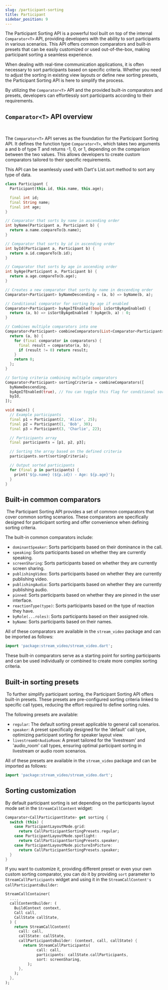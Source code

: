 ```yaml
---
slug: /participant-sorting
title: Participant
sidebar_position: 9
---
```


The Participant Sorting API is a powerful tool built on top of the internal `Comparator<T>` API, providing developers with the ability to sort participants in various scenarios. This API offers common comparators and built-in presets that can be easily customized or used out-of-the-box, making participant sorting a seamless experience.

When dealing with real-time communication applications, it is often necessary to sort participants based on specific criteria. Whether you need to adjust the sorting in existing view layouts or define new sorting presets, the Participant Sorting API is here to simplify the process.

By utilizing the `Comparator<T>` API and the provided built-in comparators and presets, developers can effortlessly sort participants according to their requirements.

## `Comparator<T>` API overview
​

The `Comparator<T>` API serves as the foundation for the Participant Sorting API. It defines the function type `Comparator<T>`, which takes two arguments a and b of type T and returns -1, 0, or 1, depending on the comparison between the two values. This allows developers to create custom comparators tailored to their specific requirements.

This API can be seamlessly used with Dart's List.sort method to sort any type of data.

```dart
class Participant {
  Participant(this.id, this.name, this.age);

  final int id;
  final String name;
  final int age;
}

// Comparator that sorts by name in ascending order
int byName(Participant a, Participant b) {
  return a.name.compareTo(b.name);
}

// Comparator that sorts by id in ascending order
int byId(Participant a, Participant b) {
  return a.id.compareTo(b.id);
}

// Comparator that sorts by age in ascending order
int byAge(Participant a, Participant b) {
  return a.age.compareTo(b.age);
}

// Creates a new comparator that sorts by name in descending order
Comparator<Participant> byNameDescending = (a, b) => byName(b, a);

// Conditional comparator for sorting by age if enabled
Comparator<Participant> byAgeIfEnabled(bool isSortByAgeEnabled) {
  return (a, b) => isSortByAgeEnabled ? byAge(b, a) : 0;
}

// Combines multiple comparators into one
Comparator<Participant> combineComparators(List<Comparator<Participant>> comparators) {
  return (a, b) {
    for (final comparator in comparators) {
      final result = comparator(a, b);
      if (result != 0) return result;
    }
    return 0;
  };
}

// Sorting criteria combining multiple comparators
Comparator<Participant> sortingCriteria = combineComparators([
  byNameDescending,
  byAgeIfEnabled(true), // You can toggle this flag for conditional sorting
  byId,
]);

void main() {
  // Example participants
  final p1 = Participant(2, 'Alice', 25);
  final p2 = Participant(1, 'Bob', 30);
  final p3 = Participant(3, 'Charlie', 22);

  // Participants array
  final participants = [p1, p2, p3];

  // Sorting the array based on the defined criteria
  participants.sort(sortingCriteria);

  // Output sorted participants
  for (final p in participants) {
    print('${p.name} (${p.id}) - Age: ${p.age}');
  }
}
```

## Built-in common comparators
​
The Participant Sorting API provides a set of common comparators that cover common sorting scenarios. These comparators are specifically designed for participant sorting and offer convenience when defining sorting criteria.

The built-in common comparators include:

* `dominantSpeaker`: Sorts participants based on their dominance in the call.
* `speaking`: Sorts participants based on whether they are currently speaking.
* `screenSharing`: Sorts participants based on whether they are currently screen sharing.
* `publishingVideo`: Sorts participants based on whether they are currently publishing video.
* `publishingAudio`: Sorts participants based on whether they are currently publishing audio.
* `pinned`: Sorts participants based on whether they are pinned in the user interface.
* `reactionType(type)`: Sorts participants based on the type of reaction they have.
* `byRole(...roles)`: Sorts participants based on their assigned role.
* `byName`: Sorts participants based on their names.

All of these comparators are available in the `stream_video` package and can be imported as follows:

```dart
import 'package:stream_video/stream_video.dart';
```

These built-in comparators serve as a starting point for sorting participants and can be used individually or combined to create more complex sorting criteria.

## Built-in sorting presets
​
To further simplify participant sorting, the Participant Sorting API offers built-in presets. These presets are pre-configured sorting criteria linked to specific call types, reducing the effort required to define sorting rules.

The following presets are available:

* `regular`: The default sorting preset applicable to general call scenarios.
* `speaker`: A preset specifically designed for the 'default' call type, optimizing participant sorting for speaker layout view.
* `livestreamOrAudioRoom`: A preset tailored for the 'livestream' and 'audio_room' call types, ensuring optimal participant sorting in livestream or audio room scenarios.

All of these presets are available in the `stream_video` package and can be imported as follows:

```dart
import 'package:stream_video/stream_video.dart';
```

## Sorting customization

By default participant sorting is set depending on the participants layout mode set in the `StreamCallContent` widget:

```dart
Comparator<CallParticipantState> get sorting {
  switch (this) {
    case ParticipantLayoutMode.grid:
      return CallParticipantSortingPresets.regular;
    case ParticipantLayoutMode.spotlight:
      return CallParticipantSortingPresets.speaker;
    case ParticipantLayoutMode.pictureInPicture:
      return CallParticipantSortingPresets.speaker;
  }
}
```

If you want to customize it, providing different preset or even your own custom sorting comparator, you can do it by providing `sort` parameter to `StreamCallParticipants` widget and using it in the `StreamCallContent's` `callParticipantsBuilder`:

```dart
StreamCallContainer(
  ...,
  callContentBuilder: (
    BuildContext context,
    Call call,
    CallState callState,
  ) {
    return StreamCallContent(
      call: call,
      callState: callState,
      callParticipantsBuilder: (context, call, callState) {
        return StreamCallParticipants(
              call: call,
              participants: callState.callParticipants,
              sort: screenSharing,
          );
      },
    );
  },
);
```